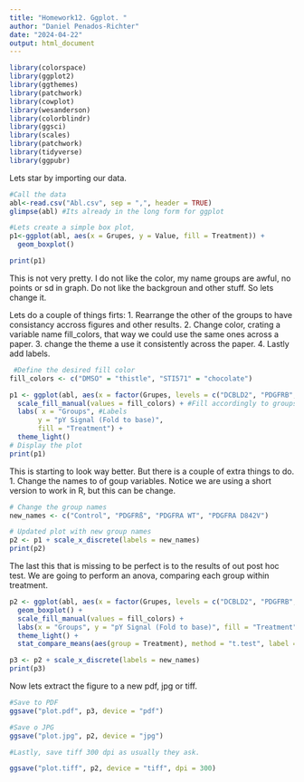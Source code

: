 ```yaml
---
title: "Homework12. Ggplot. "
author: "Daniel Penados-Richter"
date: "2024-04-22"
output: html_document
---
```


```r
library(colorspace)
library(ggplot2)
library(ggthemes)
library(patchwork)
library(cowplot)
library(wesanderson)
library(colorblindr)
library(ggsci) 
library(scales)
library(patchwork)
library(tidyverse)
library(ggpubr)
```

Lets star by importing our data. 

```r
#Call the data
abl<-read.csv("Abl.csv", sep = ",", header = TRUE)
glimpse(abl) #Its already in the long form for ggplot

#Lets create a simple box plot, 
p1<-ggplot(abl, aes(x = Grupes, y = Value, fill = Treatment)) +
  geom_boxplot()

print(p1) 

```

This is not very pretty. I do not like the color, my name groups are awful, no points or sd in graph. Do not like the backgroun and other stuff. So lets change it. 

Lets do a couple of things firts: 
1. Rearrange the other of the groups to have consistancy accross figures and other results. 
2. Change color, crating a variable name fill_colors, that way we could use the same ones across a paper. 
3. change the theme a use it consistently across the paper. 
4. Lastly add labels. 

```r
 #Define the desired fill color
fill_colors <- c("DMSO" = "thistle", "STI571" = "chocolate")

p1 <- ggplot(abl, aes(x = factor(Grupes, levels = c("DCBLD2", "PDGFRB", "A_WT", "A_D842V")), y = Value, fill = Treatment)) + geom_boxplot() + #Notice the groups order is define. 
  scale_fill_manual(values = fill_colors) + #Fill accordingly to groups 
  labs( x = "Groups", #Labels
       y = "pY Signal (Fold to base)",
       fill = "Treatment") +
  theme_light()
# Display the plot
print(p1)

```

This is starting to look way better. But there is a couple of extra things to do. 
1. Change the names to of goup variables. Notice we are using a short version to work in R, but this can be change. 

```r
# Change the group names
new_names <- c("Control", "PDGFRß", "PDGFRA WT", "PDGFRA D842V")

# Updated plot with new group names
p2 <- p1 + scale_x_discrete(labels = new_names)
print(p2)
```
The last this that is missing to be perfect is to the results of out post hoc test. We are going to perform an anova, comparing each group within treatment. 

```r

p2 <- ggplot(abl, aes(x = factor(Grupes, levels = c("DCBLD2", "PDGFRB", "A_WT", "A_D842V")), y = Value, fill = Treatment)) + 
  geom_boxplot() + 
  scale_fill_manual(values = fill_colors) + 
  labs(x = "Groups", y = "pY Signal (Fold to base)", fill = "Treatment") +
  theme_light() +
  stat_compare_means(aes(group = Treatment), method = "t.test", label = "p.signif") #Use this function to imput the post hoc test values 

p3 <- p2 + scale_x_discrete(labels = new_names)
print(p3)
```

Now lets extract the figure to a new pdf, jpg or tiff. 

```r
#Save to PDF
ggsave("plot.pdf", p3, device = "pdf")

#Save o JPG
ggsave("plot.jpg", p2, device = "jpg")

#Lastly, save tiff 300 dpi as usually they ask. 

ggsave("plot.tiff", p2, device = "tiff", dpi = 300)

```
